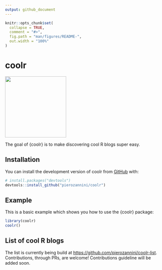 ```yaml
---
output: github_document
---
```


<!-- README.md is generated from README.Rmd. Please edit that file -->

```r
knitr::opts_chunk$set(
  collapse = TRUE,
  comment = "#>",
  fig.path = "man/figures/README-",
  out.width = "100%"
)
```

# coolr

<img src="https://user-images.githubusercontent.com/61829115/200622730-82f48606-27b7-4864-b7d9-d5434803439b.png" width="200"/>

<!-- badges: start -->

<!-- badges: end -->

The goal of {coolr} is to make discovering cool R blogs super easy.

## Installation

You can install the development version of coolr from [GitHub](https://github.com/) with:

``` r
# install.packages("devtools")
devtools::install_github("pierozannini/coolr")
```

## Example

This is a basic example which shows you how to use the {coolr} package:

```r
library(coolr)
coolr()
```

## List of cool R blogs

The list is currently being build at <https://github.com/pierozannini/coolr-list>. Contributions, through PRs, are welcome! Contributions guideline will be added soon.
